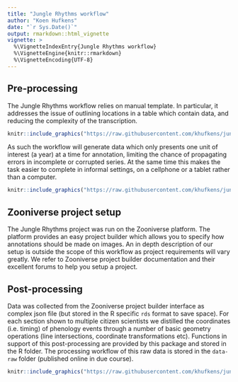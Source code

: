 ```yaml
---
title: "Jungle Rhythms workflow"
author: "Koen Hufkens"
date: "`r Sys.Date()`"
output: rmarkdown::html_vignette
vignette: >
  %\VignetteIndexEntry{Jungle Rhythms workflow}
  %\VignetteEngine{knitr::rmarkdown}
  %\VignetteEncoding{UTF-8}
---
```


## Pre-processing

The Jungle Rhythms workflow relies on manual template. In particular, it addresses the issue of outlining locations in a table which contain data, and reducing the complexity of the transcription. 

```r
knitr::include_graphics("https://raw.githubusercontent.com/khufkens/junglerhythms/master/vignettes/images/outline.png")
```
As such the workflow will generate data which only presents one unit of interest (a year) at a time for annotation, limiting the chance of propagating errors in incomplete or corrupted series. At the same time this makes the task easier to complete in informal settings, on a cellphone or a tablet rather than a computer.

```r
knitr::include_graphics("https://raw.githubusercontent.com/khufkens/junglerhythms/master/vignettes/images/single_year.jpg")
```

## Zooniverse project setup

The Jungle Rhythms project was run on the Zooniverse platform. The platform provides an easy project builder which allows you to specify how annotations should be made on images. An in depth description of our setup is outside the scope of this workflow as project requirements will vary greatly. We refer to Zooniverse project builder documentation and their excellent forums to help you setup a project.

## Post-processing

Data was collected from the Zooniverse project builder interface as complex json file (but stored in the R specific `rds` format to save space). For each section shown to multiple citizen scientists we distilled the coordinates (i.e. timing) of phenology events through a number of basic geometry operations (line intersections, coordinate transformations etc). Functions in support of this post-processing are provided by this package and stored in the R folder. The processing workflow of this raw data is stored in the `data-raw` folder (published online in due course).

```r
knitr::include_graphics("https://raw.githubusercontent.com/khufkens/junglerhythms/master/vignettes/images/polygon.png")
```




